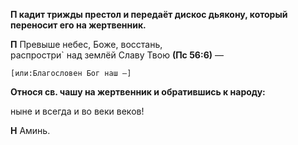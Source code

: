 **П кадит трижды престол и передаёт дискос дьякону, который переносит его на жертвенник.**

**П** Превыше небес, Боже, восстань,  
распростри` над зе­м­лёй Славу Твою **(Пс 56:6)** —

<R>`[или:`</R>`Благословен Бог наш —`<R>`]`</R>

**Относя св. чашу на жертвенник и обратившись к народу:**

ныне и всегда и во веки веков!

**Н** Аминь.

